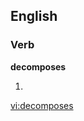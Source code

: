 
==English==

===Verb===
'''decomposes'''

# {{third-person singular of|[[decompose]]}}

[[vi:decomposes]]